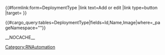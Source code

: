 {{DeploymentType
|Id=5439f1be-1868-4091-b058-1667389b6ce1
|Name=hosted Azure
|Image=Azure.png
}}
{{DeploymentType
|Id=ec194bf2-b79a-436d-8ff6-eaff94d9f43a
|Name=hosted AWS
|Image=AWS.png
}}
{{DeploymentType
|Id=3f9bd410-8714-466d-ab5d-ab40ab3121e7
|Name=private edition
}}
{{DeploymentType
|Id=e947319f-35a1-44dc-9ec7-d52a5b4d1c65
|Name=cloud
}}
{{ArticleUnstructured
|DisplayName=Set up Deployment Types
|ComingSoon=No
|Context=Use this page to set up the list of Deployment Types used in the Engage content (specifically for Release Note automation). 

}}
<div class="template-form">
{{#formlink:form=DeploymentType
|link text=Add or edit
|link type=button
|target={{FULLPAGENAME}} 
}}
</div>
{{#cargo_query:tables=DeploymentType|fields=Id,Name,Image|where=_pageNamespace="{{NAMESPACENUMBER}}"}}


__NOCACHE__
[[Category:RNAutomation]]